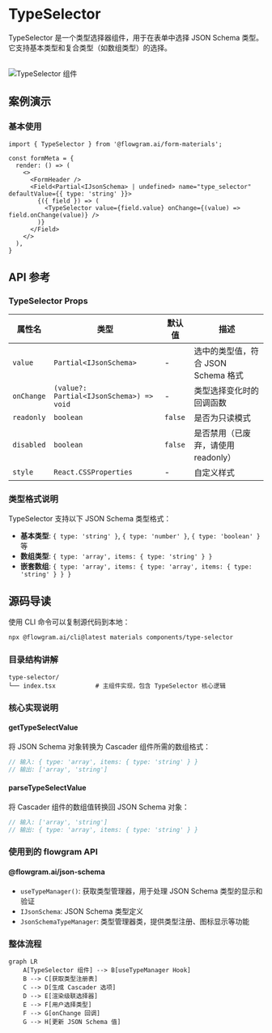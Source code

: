 
# TypeSelector

TypeSelector 是一个类型选择器组件，用于在表单中选择 JSON Schema 类型。它支持基本类型和复合类型（如数组类型）的选择。

<br />
<div>
  <img loading="lazy" src="/materials/type-selector.png" alt="TypeSelector 组件" style={{ width: '50%' }} />
</div>

## 案例演示

### 基本使用

<BasicStory />

```tsx pure title="form-meta.tsx"
import { TypeSelector } from '@flowgram.ai/form-materials';

const formMeta = {
  render: () => (
    <>
      <FormHeader />
      <Field<Partial<IJsonSchema> | undefined> name="type_selector" defaultValue={{ type: 'string' }}>
        {({ field }) => (
          <TypeSelector value={field.value} onChange={(value) => field.onChange(value)} />
        )}
      </Field>
    </>
  ),
}
```


## API 参考

### TypeSelector Props

| 属性名 | 类型 | 默认值 | 描述 |
|--------|------|--------|------|
| `value` | `Partial<IJsonSchema>` | - | 选中的类型值，符合 JSON Schema 格式 |
| `onChange` | `(value?: Partial<IJsonSchema>) => void` | - | 类型选择变化时的回调函数 |
| `readonly` | `boolean` | `false` | 是否为只读模式 |
| `disabled` | `boolean` | `false` | 是否禁用（已废弃，请使用 readonly） |
| `style` | `React.CSSProperties` | - | 自定义样式 |

### 类型格式说明

TypeSelector 支持以下 JSON Schema 类型格式：

- **基本类型**: `{ type: 'string' }`, `{ type: 'number' }`, `{ type: 'boolean' }` 等
- **数组类型**: `{ type: 'array', items: { type: 'string' } }`
- **嵌套数组**: `{ type: 'array', items: { type: 'array', items: { type: 'string' } } }`

## 源码导读

<SourceCode
  href="https://github.com/bytedance/flowgram.ai/tree/main/packages/materials/form-materials/src/components/type-selector"
/>

使用 CLI 命令可以复制源代码到本地：

```bash
npx @flowgram.ai/cli@latest materials components/type-selector
```

### 目录结构讲解

```
type-selector/
└── index.tsx           # 主组件实现，包含 TypeSelector 核心逻辑
```

### 核心实现说明

#### getTypeSelectValue
将 JSON Schema 对象转换为 Cascader 组件所需的数组格式：

```typescript
// 输入: { type: 'array', items: { type: 'string' } }
// 输出: ['array', 'string']
```

#### parseTypeSelectValue
将 Cascader 组件的数组值转换回 JSON Schema 对象：

```typescript
// 输入: ['array', 'string']
// 输出: { type: 'array', items: { type: 'string' } }
```

### 使用到的 flowgram API

#### @flowgram.ai/json-schema
- `useTypeManager()`: 获取类型管理器，用于处理 JSON Schema 类型的显示和验证
- `IJsonSchema`: JSON Schema 类型定义
- `JsonSchemaTypeManager`: 类型管理器类，提供类型注册、图标显示等功能

### 整体流程

```mermaid
graph LR
    A[TypeSelector 组件] --> B[useTypeManager Hook]
    B --> C[获取类型注册表]
    C --> D[生成 Cascader 选项]
    D --> E[渲染级联选择器]
    E --> F[用户选择类型]
    F --> G[onChange 回调]
    G --> H[更新 JSON Schema 值]
```
